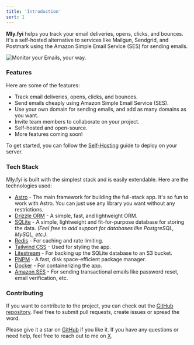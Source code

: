 ```yaml
---
title: 'Introduction'
sort: 1
---
```



**Mly.fyi** helps you track your email deliveries, opens, clicks, and bounces. It's a self-hosted alternative to services like Mailgun, Sendgrid, and Postmark using the Amazon Simple Email Service (SES) for sending emails.

<Image
  src={tagline}
  class="hidden rounded-xl md:block"
  alt="Monitor your Emails, your way."
/>

### Features

Here are some of the features:

- Track email deliveries, opens, clicks, and bounces.
- Send emails cheaply using Amazon Simple Email Service (SES).
- Use your own domain for sending emails, and add as many domains as you want.
- Invite team members to collaborate on your project.
- Self-hosted and open-source.
- More features coming soon!

To get started, you can follow the [Self-Hosting](/docs/self-hosting) guide to deploy on your server.

### Tech Stack

Mly.fyi is built with the simplest stack and is easily extendable. Here are the technologies used:

- [Astro](https://astro.build/) - The main framework for building the full-stack app. It's so fun to work with Astro. You can just use any library you want without any restrictions.
- [Drizzle ORM](https://orm.drizzle.team/) - A simple, fast, and lightweight ORM.
- [SQLite](https://www.sqlite.org/index.html) - A simple, lightweight and fit-for-purpose database for storing the data. _(Feel free to add support for databases like PostgreSQL, MySQL, etc.)_.
- [Redis](https://redis.io/) - For caching and rate limiting.
- [Tailwind CSS](https://tailwindcss.com/) - Used for styling the app.
- [Litestream](https://litestream.io/) - For backing up the SQLite database to an S3 bucket.
- [PNPM](https://pnpm.io/) - A fast, disk space-efficient package manager.
- [Docker](https://www.docker.com/) - For containerizing the app.
- [Amazon SES](https://aws.amazon.com/ses/) - For sending transactional emails like password reset, email verification, etc.

### Contributing

If you want to contribute to the project, you can check out the [GitHub repository](https://github.com/arikchakma/mly.fyi). Feel free to submit pull requests, create issues or spread the word.

Please give it a star on [GitHub](https://github.com/arikchakma/mly.fyi) if you like it. If you have any questions or need help, feel free to reach out to me on [X](https://x.com/imarikchakma).
